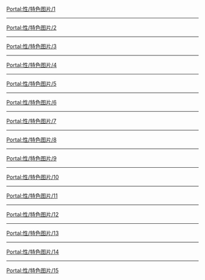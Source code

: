 {{Portal:性/box-header|特色图片|Portal:性/特色图片|}}

[[Portal:性/特色图片/1|Portal:性/特色图片/1]]
{{Portal:性/特色图片/1}}
----
[[Portal:性/特色图片/2|Portal:性/特色图片/2]]
{{Portal:性/特色图片/2}}
----
[[Portal:性/特色图片/3|Portal:性/特色图片/3]]
{{Portal:性/特色图片/3}}
----
[[Portal:性/特色图片/4|Portal:性/特色图片/4]]
{{Portal:性/特色图片/4}}
----
[[Portal:性/特色图片/5|Portal:性/特色图片/5]]
{{Portal:性/特色图片/5}}
----
[[Portal:性/特色图片/6|Portal:性/特色图片/6]]
{{Portal:性/特色图片/6}}
----
[[Portal:性/特色图片/7|Portal:性/特色图片/7]]
{{Portal:性/特色图片/7}}
----
[[Portal:性/特色图片/8|Portal:性/特色图片/8]]
{{Portal:性/特色图片/8}}
----
[[Portal:性/特色图片/9|Portal:性/特色图片/9]]
{{Portal:性/特色图片/9}}
----
[[Portal:性/特色图片/10|Portal:性/特色图片/10]]
{{Portal:性/特色图片/10}}
----
[[Portal:性/特色图片/11|Portal:性/特色图片/11]]
{{Portal:性/特色图片/11}}
----
[[Portal:性/特色图片/12|Portal:性/特色图片/12]]
{{Portal:性/特色图片/12}}
----
[[Portal:性/特色图片/13|Portal:性/特色图片/13]]
{{Portal:性/特色图片/13}}
----
[[Portal:性/特色图片/14|Portal:性/特色图片/14]]
{{Portal:性/特色图片/14}}
----
[[Portal:性/特色图片/15|Portal:性/特色图片/15]]
{{Portal:性/特色图片/15}}

{{Portal:性/box-footer|}}